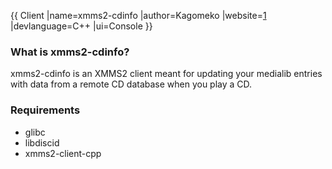 {{
Client
|name=xmms2-cdinfo
|author=Kagomeko
|website=[http://github.com/mada-yumi/xmms2-cdinfo/]
|devlanguage=C++
|ui=Console
}}
=== What is xmms2-cdinfo? ===
xmms2-cdinfo is an XMMS2 client meant for updating your medialib entries with data from a remote CD database when you play a CD.

=== Requirements ===
* glibc
* libdiscid
* xmms2-client-cpp